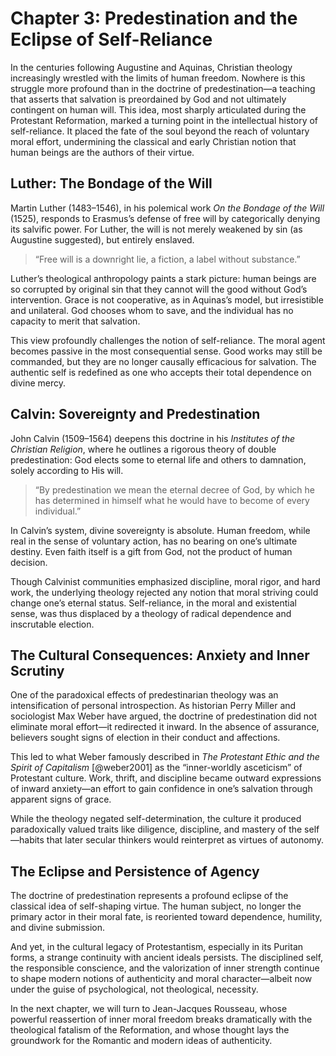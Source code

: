 # Chapter 3: Predestination and the Eclipse of Self-Reliance

In the centuries following Augustine and Aquinas, Christian theology increasingly wrestled with the limits of human freedom. Nowhere is this struggle more profound than in the doctrine of predestination—a teaching that asserts that salvation is preordained by God and not ultimately contingent on human will. This idea, most sharply articulated during the Protestant Reformation, marked a turning point in the intellectual history of self-reliance. It placed the fate of the soul beyond the reach of voluntary moral effort, undermining the classical and early Christian notion that human beings are the authors of their virtue.

## Luther: The Bondage of the Will

Martin Luther (1483–1546), in his polemical work *On the Bondage of the Will* (1525), responds to Erasmus’s defense of free will by categorically denying its salvific power. For Luther, the will is not merely weakened by sin (as Augustine suggested), but entirely enslaved.

> “Free will is a downright lie, a fiction, a label without substance.”

Luther’s theological anthropology paints a stark picture: human beings are so corrupted by original sin that they cannot will the good without God’s intervention. Grace is not cooperative, as in Aquinas’s model, but irresistible and unilateral. God chooses whom to save, and the individual has no capacity to merit that salvation.

This view profoundly challenges the notion of self-reliance. The moral agent becomes passive in the most consequential sense. Good works may still be commanded, but they are no longer causally efficacious for salvation. The authentic self is redefined as one who accepts their total dependence on divine mercy.

## Calvin: Sovereignty and Predestination

John Calvin (1509–1564) deepens this doctrine in his *Institutes of the Christian Religion*, where he outlines a rigorous theory of double predestination: God elects some to eternal life and others to damnation, solely according to His will.

> “By predestination we mean the eternal decree of God, by which he has determined in himself what he would have to become of every individual.”

In Calvin’s system, divine sovereignty is absolute. Human freedom, while real in the sense of voluntary action, has no bearing on one’s ultimate destiny. Even faith itself is a gift from God, not the product of human decision.

Though Calvinist communities emphasized discipline, moral rigor, and hard work, the underlying theology rejected any notion that moral striving could change one’s eternal status. Self-reliance, in the moral and existential sense, was thus displaced by a theology of radical dependence and inscrutable election.

## The Cultural Consequences: Anxiety and Inner Scrutiny

One of the paradoxical effects of predestinarian theology was an intensification of personal introspection. As historian Perry Miller and sociologist Max Weber have argued, the doctrine of predestination did not eliminate moral effort—it redirected it inward. In the absence of assurance, believers sought signs of election in their conduct and affections.

This led to what Weber famously described in *The Protestant Ethic and the Spirit of Capitalism* \[@weber2001] as the "inner-worldly asceticism" of Protestant culture. Work, thrift, and discipline became outward expressions of inward anxiety—an effort to gain confidence in one’s salvation through apparent signs of grace.

While the theology negated self-determination, the culture it produced paradoxically valued traits like diligence, discipline, and mastery of the self—habits that later secular thinkers would reinterpret as virtues of autonomy.

## The Eclipse and Persistence of Agency

The doctrine of predestination represents a profound eclipse of the classical idea of self-shaping virtue. The human subject, no longer the primary actor in their moral fate, is reoriented toward dependence, humility, and divine submission.

And yet, in the cultural legacy of Protestantism, especially in its Puritan forms, a strange continuity with ancient ideals persists. The disciplined self, the responsible conscience, and the valorization of inner strength continue to shape modern notions of authenticity and moral character—albeit now under the guise of psychological, not theological, necessity.

In the next chapter, we will turn to Jean-Jacques Rousseau, whose powerful reassertion of inner moral freedom breaks dramatically with the theological fatalism of the Reformation, and whose thought lays the groundwork for the Romantic and modern ideas of authenticity.
